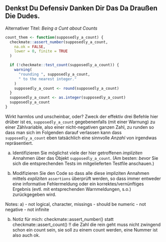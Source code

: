## Denkst Du Defensiv Danken Dir Das Da Draußen Die Dudes.

Alternativer Titel: *Being a Cunt about Counts*


```{r, eval = FALSE}
count_them <- function(supposedly_a_count) {
  checkmate::assert_number(supposedly_a_count,
    na.ok = FALSE,
    lower = 0, finite = TRUE
  )

  if (!checkmate::test_count(supposedly_a_count)) {
    warning(
      "rounding ", supposedly_a_count,
      " to the nearest integer."
    )
    supposedly_a_count <- round(supposedly_a_count)
  }
  supposedly_a_count <- as.integer(supposedly_a_count)
  supposedly_a_count
}
```

Wirkt harmlos und unscheinbar, oder? Zweck der effektiv drei Befehle hier drüber ist es, `supposedly_a_count` gegebenenfalls (mit einer Warnung) zu 
einer Zählvariable, also einer nicht-negativen ganzen Zahl, zu runden
so dass man sich im Folgenden darauf verlassen kann dass `supposedly_a_count` eben tatsächlich
eine sinnvolle *Anzahl*  von irgendwas repräsentiert. 

a) Identifizieren Sie möglichst viele der hier getroffenen *impliziten* Annahmen über das Objekt `supposedly_a_count`. (Am besten: *bevor* Sie sich die entsprechenden Tests im mitgelieferten Testfile anschauen.)

b) Modifizieren Sie den Code so dass alle diese impliziten Annahmen mittels *expliziten* `assertions` überprüft werden, so dass immer entweder eine informative Fehlermeldung oder ein korrektes/vernünftiges Ergebnis (evtl. mit entsprechenden Warnmeldungen, s.o.) zurückgegeben wird.

Notes:
a)
- not logical, character, missings
- should be numeric
- not negative
- not infinite

b) Notiz für mich:
checkmate::assert_number() statt checkmate::assert_count() !!
die Zahl die rein geht muss nicht zwingend schon ein count sein, sie soll zu einem count werden, eine Nummer ist also auch ok.
